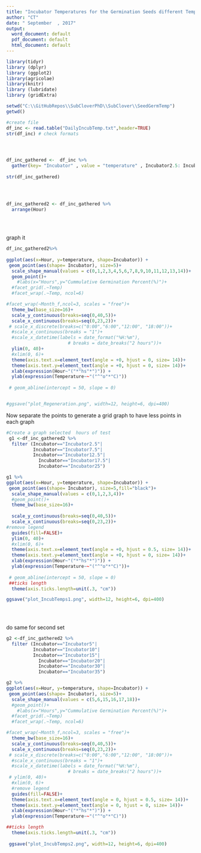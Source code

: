 ```yaml
---
title: "Incubator Temperatures for the Germination Seeds different Temperatures  4Cultivar"
author: "CT"
date: " September  , 2017"
output: 
  word_document: default
  pdf_document: default
  html_document: default
---
```


```r
library(tidyr)
library (dplyr)
library (ggplot2)  
library(agricolae)
library(knitr)
library (lubridate)
library (gridExtra)
```


```r
setwd("C:\\GitHubRepos\\SubCloverPhD\\SubClover\\SeedGermTemp")
getwd()

#create file
df_inc <- read.table("DailyIncubTemp.txt",header=TRUE)
str(df_inc) # check formats





```



```r
df_inc_gathered <-  df_inc %>%
  gather(key= "Incubator" , value = "temperature" , Incubator2.5: Incubator35)
  
str(df_inc_gathered)


  
```

```r

df_inc_gathered2 <- df_inc_gathered %>%
  arrange(Hour)
  
  
   
```



graph it 


```r

df_inc_gathered2%>%
  
ggplot(aes(x=Hour, y=temperature, shape=Incubator)) + 
 geom_point(aes(shape= Incubator), size=5)+
  scale_shape_manual(values = c(0,1,2,3,4,5,6,7,8,9,10,11,12,13,14))+
  geom_point()+
    #labs(x="Hours",y="Cummulative Germination Percent(%)")+
  #facet_grid(.~Temp)
  #facet_wrap(.~Temp, ncol=6)

#facet_wrap(~Month_f,ncol=3, scales = "free")+
  theme_bw(base_size=16)+
  scale_y_continuous(breaks=seq(0,40,5))+
  scale_x_continuous(breaks=seq(0,23,2))+
 # scale_x_discrete(breaks=c("0:00","6:00","12:00", "18:00"))+
  #scale_x_continuous(breaks = "1")+
  #scale_x_datetime(labels = date_format("%H:%m"), 
                       # breaks = date_breaks("2 hours"))+
  ylim(0, 40)+
  #xlim(0, 6)+
  theme(axis.text.x=element_text(angle = +0, hjust = 0, size= 14))+
  theme(axis.text.y=element_text(angle = +0, hjust = 0, size= 14))+
  xlab(expression(Hour~"("*"hs"*")")) + 
  ylab(expression(Temperature~~"("^"o"*"C)"))
  
 # geom_abline(intercept = 50, slope = 0)


#ggsave("plot_Regeneration.png", width=12, height=6, dpi=400)

```

Now separate the points to generate a grid graph to have less points in each graph  

```r

#Create a graph selected  hours of test 
 g1 <-df_inc_gathered2 %>%
  filter (Incubator=="Incubator2.5"|
          Incubator=="Incubator7.5"|
          Incubator=="Incubator12.5"|
            Incubator=="Incubator17.5"|
            Incubator=="Incubator25")

g1 %>%
ggplot(aes(x=Hour, y=temperature, shape=Incubator)) + 
 geom_point(aes(shape= Incubator), size=5,fill="black")+
  scale_shape_manual(values = c(0,1,2,3,4))+
  #geom_point()+
  theme_bw(base_size=16)+
  
  scale_y_continuous(breaks=seq(0,40,5))+
  scale_x_continuous(breaks=seq(0,23,2))+
#remove legend 
  guides(fill=FALSE)+
  ylim(0, 40)+
  #xlim(0, 6)+
  theme(axis.text.x=element_text(angle = +0, hjust = 0.5, size= 14))+
  theme(axis.text.y=element_text(angle = +0, hjust = 0, size= 14))+
  xlab(expression(Hour~"("*"hs"*")")) + 
  ylab(expression(Temperature~~"("^"o"*"C)"))+
  
 # geom_abline(intercept = 50, slope = 0)
 ##ticks length
  theme(axis.ticks.length=unit(.3, "cm"))

ggsave("plot_IncubTemps1.png", width=12, height=6, dpi=400)

 
 
```

do same for second set  

```r

g2 <-df_inc_gathered2 %>%
  filter (Incubator=="Incubator5"|
          Incubator=="Incubator10"|
          Incubator=="Incubator15"|
            Incubator=="Incubator20"|
            Incubator=="Incubator30"|
            Incubator=="Incubator35")

g2 %>%
ggplot(aes(x=Hour, y=temperature, shape=Incubator)) + 
 geom_point(aes(shape= Incubator), size=5)+
  scale_shape_manual(values = c(5,6,15,16,17,18))+
  #geom_point()+
    #labs(x="Hours",y="Cummulative Germination Percent(%)")+
  #facet_grid(.~Temp)
  #facet_wrap(.~Temp, ncol=6)

#facet_wrap(~Month_f,ncol=3, scales = "free")+
  theme_bw(base_size=16)+
  scale_y_continuous(breaks=seq(0,40,5))+
  scale_x_continuous(breaks=seq(0,23,2))+
 # scale_x_discrete(breaks=c("0:00","6:00","12:00", "18:00"))+
  #scale_x_continuous(breaks = "1")+
  #scale_x_datetime(labels = date_format("%H:%m"), 
                       # breaks = date_breaks("2 hours"))+
 # ylim(0, 40)+
  #xlim(0, 6)+
  #remove legend
  guides(fill=FALSE)+
  theme(axis.text.x=element_text(angle = 0, hjust = 0.5, size= 14))+
  theme(axis.text.y=element_text(angle = 0, hjust = 0, size= 14))+
  xlab(expression(Hour~"("*"hs"*")")) + 
  ylab(expression(Temperature~~"("^"o"*"C)"))

##ticks length
  theme(axis.ticks.length=unit(.3, "cm"))
  
 ggsave("plot_IncubTemps2.png", width=12, height=6, dpi=400)

```




